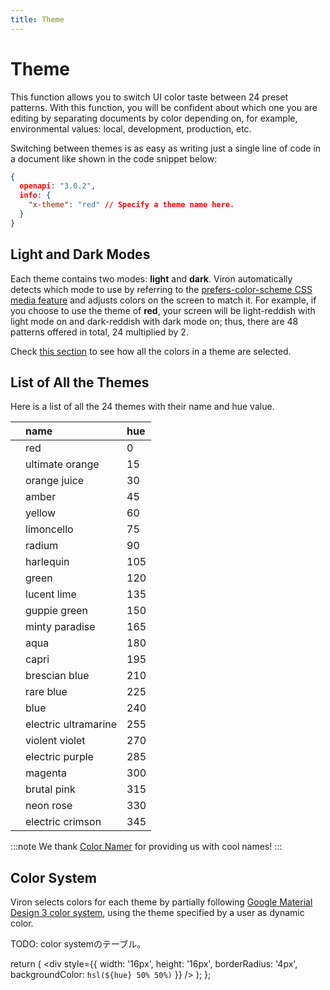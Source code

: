 ```yaml
---
title: Theme
---
```


# Theme

This function allows you to switch UI color taste between 24 preset patterns. With this function, you will be confident about which one you are editing by separating documents by color depending on, for example, environmental values: local, development, production, etc.

Switching between themes is as easy as writing just a single line of code in a document like shown in the code snippet below:


```json {4}
{
  openapi: "3.0.2",
  info: {
    "x-theme": "red" // Specify a theme name here.
  }
}
```

## Light and Dark Modes

Each theme contains two modes: **light** and **dark**. Viron automatically detects which mode to use by referring to the [prefers-color-scheme CSS media feature](https://developer.mozilla.org/en-US/docs/Web/CSS/@media/prefers-color-scheme) and adjusts colors on the screen to match it. For example, if you choose to use the theme of **red**, your screen will be light-reddish with light mode on and dark-reddish with dark mode on; thus, there are 48 patterns offered in total, 24 multiplied by 2.

Check [this section](./theme#color-system) to see how all the colors in a theme are selected.

## List of All the Themes

Here is a list of all the 24 themes with their name and hue value.

| | name | hue |
|:-: | :-- | :-- |
| <Colorchip hue="0" /> | red | 0 |
| <Colorchip hue="15" /> | ultimate orange | 15 |
| <Colorchip hue="30" /> | orange juice | 30 |
| <Colorchip hue="45" /> | amber | 45 |
| <Colorchip hue="60" /> | yellow | 60 |
| <Colorchip hue="75" /> | limoncello | 75 |
| <Colorchip hue="90" /> | radium | 90 |
| <Colorchip hue="105" /> | harlequin | 105 |
| <Colorchip hue="120" /> | green | 120 |
| <Colorchip hue="135" /> | lucent lime | 135 |
| <Colorchip hue="150" /> | guppie green | 150 |
| <Colorchip hue="165" /> | minty paradise | 165 |
| <Colorchip hue="180" /> | aqua | 180 |
| <Colorchip hue="195" /> | capri | 195 |
| <Colorchip hue="210" /> | brescian blue | 210 |
| <Colorchip hue="225" /> | rare blue | 225 |
| <Colorchip hue="240" /> | blue | 240 |
| <Colorchip hue="255" /> | electric ultramarine | 255 |
| <Colorchip hue="270" /> | violent violet | 270 |
| <Colorchip hue="285" /> | electric purple | 285 |
| <Colorchip hue="300" /> | magenta | 300 |
| <Colorchip hue="315" /> | brutal pink | 315 |
| <Colorchip hue="330" /> | neon rose | 330 |
| <Colorchip hue="345" /> | electric crimson | 345 |

:::note
We thank [Color Namer](https://colornamer.robertcooper.me/) for providing us with cool names!
:::

## Color System

Viron selects colors for each theme by partially following [Google Material Design 3 color system](https://m3.material.io/styles/color/overview), using the theme specified by a user as dynamic color.

TODO: color systemのテーブル。

  return (
    <div style={{
      width: '16px',
      height: '16px',
      borderRadius: '4px',
      backgroundColor: `hsl(${hue} 50% 50%)`
    }} />
  );
};
